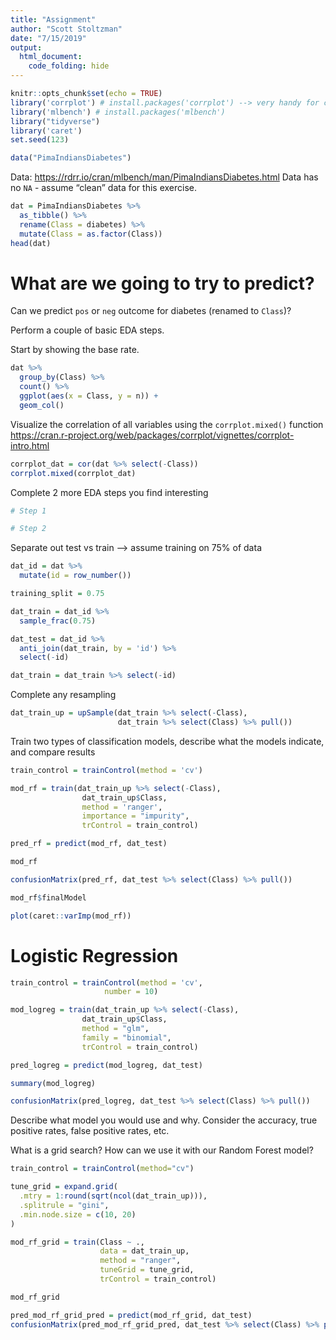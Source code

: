 ```yaml
---
title: "Assignment"
author: "Scott Stoltzman"
date: "7/15/2019"
output: 
  html_document:
    code_folding: hide
---
```


```r
knitr::opts_chunk$set(echo = TRUE)
library('corrplot') # install.packages('corrplot') --> very handy for correlations of large dataframe
library('mlbench') # install.packages('mlbench')
library("tidyverse")
library('caret')
set.seed(123)

data("PimaIndiansDiabetes") 
```
Data: <https://rdrr.io/cran/mlbench/man/PimaIndiansDiabetes.html>
Data has no `NA` - assume "clean" data for this exercise.

```r
dat = PimaIndiansDiabetes %>% 
  as_tibble() %>%
  rename(Class = diabetes) %>%
  mutate(Class = as.factor(Class))
head(dat)
```


# What are we going to try to predict?
Can we predict `pos` or `neg` outcome for diabetes (renamed to `Class`)?

Perform a couple of basic EDA steps.

Start by showing the base rate.
```r
dat %>%
  group_by(Class) %>%
  count() %>%
  ggplot(aes(x = Class, y = n)) + 
  geom_col()
```

Visualize the correlation of all variables using the `corrplot.mixed()` function <https://cran.r-project.org/web/packages/corrplot/vignettes/corrplot-intro.html>
```r
corrplot_dat = cor(dat %>% select(-Class))
corrplot.mixed(corrplot_dat)
```

Complete 2 more EDA steps you find interesting
```r
# Step 1
```


```r
# Step 2
```


Separate out test vs train --> assume training on 75% of data
```r
dat_id = dat %>%
  mutate(id = row_number())

training_split = 0.75 

dat_train = dat_id %>%
  sample_frac(0.75)

dat_test = dat_id %>%
  anti_join(dat_train, by = 'id') %>%
  select(-id)

dat_train = dat_train %>% select(-id)

```


Complete any resampling
```r
dat_train_up = upSample(dat_train %>% select(-Class),
                        dat_train %>% select(Class) %>% pull())
```


Train two types of classification models, describe what the models indicate, and compare results
```r
train_control = trainControl(method = 'cv')

mod_rf = train(dat_train_up %>% select(-Class), 
                dat_train_up$Class, 
                method = 'ranger',
                importance = "impurity",
                trControl = train_control)

pred_rf = predict(mod_rf, dat_test)

mod_rf
```

```r
confusionMatrix(pred_rf, dat_test %>% select(Class) %>% pull())
```


```r
mod_rf$finalModel
```


```r
plot(caret::varImp(mod_rf))
```


# Logistic Regression
```r
train_control = trainControl(method = 'cv',
                     number = 10)

mod_logreg = train(dat_train_up %>% select(-Class), 
                dat_train_up$Class, 
                method = "glm", 
                family = "binomial",
                trControl = train_control)

pred_logreg = predict(mod_logreg, dat_test)

summary(mod_logreg)
```

```r
confusionMatrix(pred_logreg, dat_test %>% select(Class) %>% pull())
```

Describe what model you would use and why. Consider the accuracy, true positive rates, false positive rates, etc.



What is a grid search? How can we use it with our Random Forest model?
```r
train_control = trainControl(method="cv")

tune_grid = expand.grid(
  .mtry = 1:round(sqrt(ncol(dat_train_up))),
  .splitrule = "gini",
  .min.node.size = c(10, 20)
)

mod_rf_grid = train(Class ~ ., 
                    data = dat_train_up, 
                    method = "ranger", 
                    tuneGrid = tune_grid, 
                    trControl = train_control)

mod_rf_grid
```


```r
pred_mod_rf_grid_pred = predict(mod_rf_grid, dat_test)
confusionMatrix(pred_mod_rf_grid_pred, dat_test %>% select(Class) %>% pull())
```

